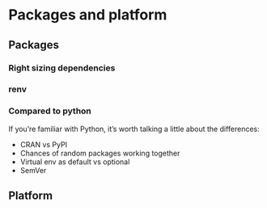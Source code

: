 # Packages and platform

## Packages

### Right sizing dependencies

### renv

### Compared to python

If you're familiar with Python, it's worth talking a little about the differences:

* CRAN vs PyPI
* Chances of random packages working together
* Virtual env as default vs optional
* SemVer

## Platform
